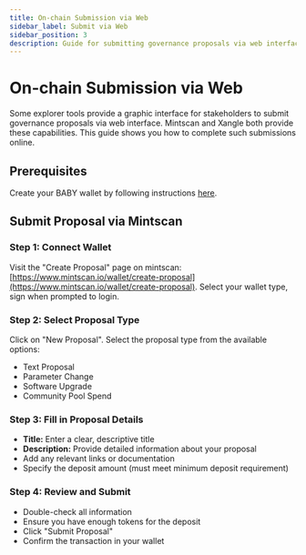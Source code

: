 ```yaml
---  
title: On-chain Submission via Web 
sidebar_label: Submit via Web
sidebar_position: 3
description: Guide for submitting governance proposals via web interfaces on Babylon  
---  
```


# On-chain Submission via Web  

Some explorer tools provide a graphic interface for stakeholders to submit governance proposals via web interface. Mintscan and Xangle both provide these capabilities. This guide shows you how to complete such submissions online.

## Prerequisites  

Create your BABY wallet by following instructions [here](https://babylon.foundation/docs/wallet-compatibilities).  

## Submit Proposal via Mintscan  

### Step 1: Connect Wallet  

Visit the "Create Proposal" page on mintscan: [https://www.mintscan.io/wallet/create-proposal](https://www.mintscan.io/wallet/create-proposal). Select your wallet type, sign when prompted to login.  

### Step 2: Select Proposal Type  

Click on "New Proposal". Select the proposal type from the available options:  

- Text Proposal  
- Parameter Change  
- Software Upgrade  
- Community Pool Spend  

### Step 3: Fill in Proposal Details  

- **Title:** Enter a clear, descriptive title  
- **Description:** Provide detailed information about your proposal  
- Add any relevant links or documentation  
- Specify the deposit amount (must meet minimum deposit requirement)  

### Step 4: Review and Submit  

- Double-check all information  
- Ensure you have enough tokens for the deposit  
- Click "Submit Proposal"  
- Confirm the transaction in your wallet